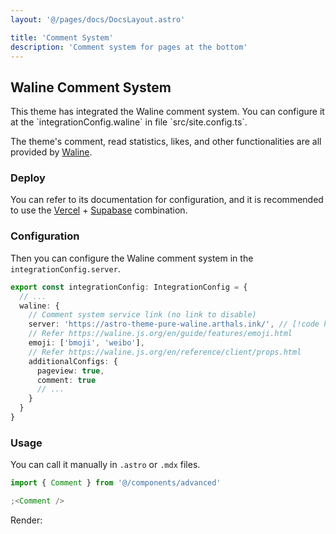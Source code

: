 ```yaml
---
layout: '@/pages/docs/DocsLayout.astro'

title: 'Comment System'
description: 'Comment system for pages at the bottom'
---
```



## Waline Comment System

<Aside>
  This theme has integrated the Waline comment system. You can configure it at the
  `integrationConfig.waline` in file `src/site.config.ts`.
</Aside>

The theme's comment, read statistics, likes, and other functionalities are all provided by [Waline](https://waline.js.org/).

### Deploy

You can refer to its documentation for configuration, and it is recommended to use the [Vercel](https://vercel.com/) + [Supabase](https://supabase.com/) combination.

### Configuration

Then you can configure the Waline comment system in the `integrationConfig.server`.

```ts title="src/site.config.ts"
export const integrationConfig: IntegrationConfig = {
  // ...
  waline: {
    // Comment system service link (no link to disable)
    server: 'https://astro-theme-pure-waline.arthals.ink/', // [!code highlight]
    // Refer https://waline.js.org/en/guide/features/emoji.html
    emoji: ['bmoji', 'weibo'],
    // Refer https://waline.js.org/en/reference/client/props.html
    additionalConfigs: {
      pageview: true,
      comment: true
      // ...
    }
  }
}
```

### Usage

You can call it manually in `.astro` or `.mdx` files.

```jsx
import { Comment } from '@/components/advanced'

;<Comment />
```

Render:


<Comment />
